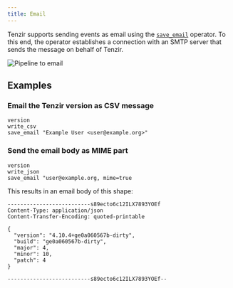```yaml
---
title: Email
---
```


Tenzir supports sending events as email using the
[`save_email`](/reference/operators/save_email) operator. To this end, the
operator establishes a connection with an SMTP server that sends the message on
behalf of Tenzir.

![Pipeline to email](email.svg)

## Examples

### Email the Tenzir version as CSV message

```tql
version
write_csv
save_email "Example User <user@example.org>"
```

### Send the email body as MIME part

```tql
version
write_json
save_email "user@example.org, mime=true
```

This results in an email body of this shape:

```
--------------------------s89ecto6c12ILX7893YOEf
Content-Type: application/json
Content-Transfer-Encoding: quoted-printable

{
  "version": "4.10.4+ge0a060567b-dirty",
  "build": "ge0a060567b-dirty",
  "major": 4,
  "minor": 10,
  "patch": 4
}

--------------------------s89ecto6c12ILX7893YOEf--
```
